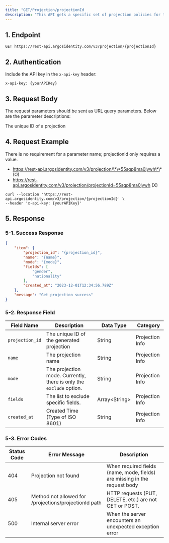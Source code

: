 ```yaml
---
title: "GET/Projection/projectionId                                                                                                                                                                                                                                                                                                                                                                                                                                                                                                                                                                                                                                                                                                                                                                                                                                                                                                                                                                                                                                                                                                                                                                                                                                                                                                                                                  "
description: "This API gets a specific set of projection policies for the project that are accessible."
---
```


## 1. Endpoint

```text GET/Projection
GET https://rest-api.argosidentity.com/v3/projection/{projectionId}
```

## 2. Authentication

Include the API key in the `x-api-key` header:

```text x-api-key
x-api-key: {yourAPIKey}
```

## 3. Request Body

The request parameters should be sent as URL query parameters. Below are the parameter descriptions:

<ResponseField name="projectionId" type="string" required>
  The unique ID of a projection
</ResponseField>

## 4. Request Example

<Warning>
  There is no requirement for a parameter name; projectionId only requires a value.

  - https://rest-api.argosidentity.com/v3/projection/\*\*55sqp8ma0jvwh\*\* (O)
  - https://rest-api.argosidentity.com/v3/projection/projectionId=55sqp8ma0jvwh (X)
</Warning>

```curl GET/Projection
curl --location 'https://rest-api.argosidentity.com/v3/projection/{projectionId}' \
--header 'x-api-key: {yourAPIKey}'
```

## 5. Response

### 5-1. Success Response

<CodeGroup>

```json result-get-projection.json
{
    "item": {
        "projection_id": "{projection_id}",
        "name": "{name}",
        "mode": "{mode}",
        "fields": [
            "gender",
            "nationality"
        ],
        "created_at": "2023-12-01T12:34:56.789Z"
    },
    "message": "Get projection success"
}
```

</CodeGroup>

### 5-2. Response Field

| Field Name      | Description                                                         | Data Type       | Category        |
| --------------- | ------------------------------------------------------------------- | --------------- | --------------- |
| `projection_id` | The unique ID of the generated projection                           | String          | Projection Info |
| `name`          | The projection name                                                 | String          | Projection Info |
| `mode`          | The projection mode. Currently, there is only the `exclude` option. | String          | Projection Info |
| `fields`        | The list to exclude specific fields.                                | Array\<String\> | Projection Info |
| `created_at`    | Created Time (Type of ISO 8601)                                     | String          | Projection Info |

### 5-3. Error Codes

| Status Code | Error Message                                         | Description                                                               |
| ----------- | ----------------------------------------------------- | ------------------------------------------------------------------------- |
| 404         | Projection not found                                  | When required fields (name, mode, fields) are missing in the request body |
| 405         | Method not allowed for /projections/projectionId path | HTTP requests (PUT, DELETE, etc.) are not GET or POST.                    |
| 500         | Internal server error                                 | When the server encounters an unexpected exception error                  |